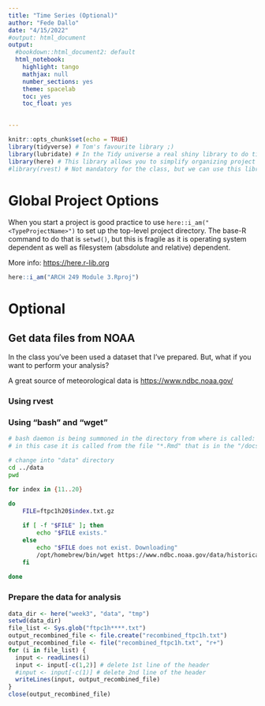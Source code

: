 ```yaml
---
title: "Time Series (Optional)"
author: "Fede Dallo"
date: "4/15/2022"
#output: html_document
output:
  #bookdown::html_document2: default
  html_notebook:
    highlight: tango
    mathjax: null
    number_sections: yes
    theme: spacelab
    toc: yes
    toc_float: yes
    

---
```


```r
knitr::opts_chunk$set(echo = TRUE)
library(tidyverse) # Tom's favourite library ;)
library(lubridate) # In the Tidy universe a real shiny library to do time series analysis
library(here) # This library allows you to simplify organizing project files and directories
#library(rvest) # Not mandatory for the class, but we can use this library to get file from internet. 
```

# Global Project Options

When you start a project is good practice to use ``here::i_am("<TypeProjectName>")`` to set up the top-level project directory. The base-R command to do that is ``setwd()``, but this is fragile as it is operating system dependent as well as filesystem (absdolute and relative) dependent.

More info: <https://here.r-lib.org>

```r
here::i_am("ARCH 249 Module 3.Rproj")
```

# Optional

## Get data files from NOAA

In the class you've been used a dataset that I've prepared. But, what if you want to perform 
your analysis? 

A great source of meteorological data is <https://www.ndbc.noaa.gov/>

### Using rvest

### Using "bash" and "wget"

```bash
# bash daemon is being summoned in the directory from where is called:
# in this case it is called from the file "*.Rmd" that is in the "/docs" directory

# change into "data" directory
cd ../data
pwd

for index in {11..20}

do
    FILE=ftpc1h20$index.txt.gz
    
    if [ -f "$FILE" ]; then
        echo "$FILE exists."
    else
        echo "$FILE does not exist. Downloading"
        /opt/homebrew/bin/wget https://www.ndbc.noaa.gov/data/historical/stdmet/ftpc1h20$index.txt.gz
    fi
    
done
```


### Prepare the data for analysis

```r
data_dir <- here("week3", "data", "tmp")
setwd(data_dir)
file_list <- Sys.glob("ftpc1h****.txt")
output_recombined_file <- file.create("recombined_ftpc1h.txt")
output_recombined_file <- file("recombined_ftpc1h.txt", "r+")
for (i in file_list) {
  input <- readLines(i)
  input <- input[-c(1,2)] # delete 1st line of the header
  #input <- input[-c(1)] # delete 2nd line of the header
  writeLines(input, output_recombined_file)
}
close(output_recombined_file)
```

